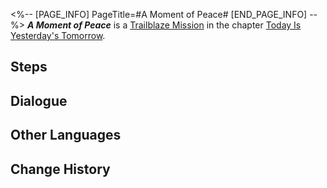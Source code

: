 <%-- [PAGE_INFO]
PageTitle=#A Moment of Peace#
[END_PAGE_INFO] --%>
{{Stub|Dialogue.}}
{{Mission Infobox
|id            = 1000300
|title         = 
|image         = <!--Mission A Moment of Peace.png-->
|type          = Trailblaze
|event_name    = 
|chapter       = Today Is Yesterday's Tomorrow
|requirements  = [[Trailblaze Mission]] ''[[Eye of the Storm]]'' completed
|summary       = Himeko, who helped you before, has finally made her appearance. Her composed and confident posture almost makes you forget about the fact that they are also outsiders who were dragged into this crisis.<br />At this point, not even Asta, the acting lead researcher of the space station, knows whether the crisis has subsided or persists...
|characters    = Trailblazer
|startLocation = [[<!--starting world-->]] - [[<!--starting area-->]]
|world         = <!--starting world-->
|area          = <!--starting area-->
|prev          = Eye of the Storm
|next          = Lingering Shadows
|rewards       = Trailblaze EXP*600; Stellar Jade*80; Credit*5,000
}}
'''''A Moment of Peace''''' is a [[Trailblaze Mission]] in the chapter [[Today Is Yesterday's Tomorrow]].

==Steps==


<!--
==Gameplay Notes==

--><!--
==Trial Character==

-->
==Dialogue==
{{Stub Dialogue}}


==Other Languages==
{{Other Languages
|en   = A Moment of Peace
|zhs  = 宇宙安宁片刻
|zht  = 宇宙安寧片刻
|ja   = 宇宙の安らぎのひと時
|ko   = 찰나의 우주 평화
|es   = Momento de sosiego
|fr   = Un moment de paix
|ru   = Момент вселенского спокойствия
|th   = ช่วงเวลาอันเงียบสงบของจักรวาล
|vi   = Khoảnh Khắc Yên Bình Của Vũ Trụ
|de   = Moment des Friedens
|id   = Momen Kedamaian Galaksi
|pt   = Um Momento de Paz
}}

==Change History==
{{Change History|1.0}}
